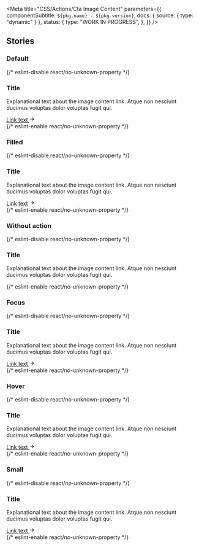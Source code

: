 

<Meta
  title="CSS/Actions/Cta Image Content"
  parameters={{
    componentSubtitle: `${pkg.name} - ${pkg.version}`,
    docs: { source: { type: "dynamic" } },
    status: {
      type: "WORK IN PROGRESS",
    },
  }}
/>

<Description markdown={readme} />

## Stories

### Default

<Canvas>
  {/* eslint-disable react/no-unknown-property */}
  <Story name="Default">
    <div class="denhaag-cta-image-content">
      <img
        class="denhaag-cta-image-content__image"
        src="https://images.unsplash.com/photo-1569235186275-626cb53b83ce?w=650&h=350"
        alt=""
        loading="lazy"
      />
      <div class="denhaag-cta-image-content__content">
        <h3 class="utrecht-heading-2 denhaag-cta-image-content__title">Title</h3>
        <p class="utrecht-paragraph denhaag-cta-image-content__text">
          Explanational text about the image content link. Atque non nesciunt ducimus voluptas dolor voluptas fugit qui.
        </p>
        <a
          href="https://denhaag.nl"
          class="denhaag-button denhaag-button--large denhaag-button--end-icon denhaag-cta-image-content__button"
        >
          Link text
          <span class="denhaag-button__icon">
            <svg
              aria-hidden="true"
              class="denhaag-icon"
              focusable="false"
              height="1em"
              viewBox="0 0 24 24"
              width="1em"
              xmlns="http://www.w3.org/2000/svg"
            >
              <path d="M12.293 5.293a1 1 0 011.414 0l6 6a1 1 0 010 1.414l-6 6a1 1 0 01-1.414-1.414L16.586 13H5a1 1 0 110-2h11.586l-4.293-4.293a1 1 0 010-1.414z" />
            </svg>
          </span>
        </a>
      </div>
    </div>
  </Story>
  {/* eslint-enable react/no-unknown-property */}
</Canvas>

### Filled

<Canvas>
  {/* eslint-disable react/no-unknown-property */}
  <Story name="Filled">
    <div class="denhaag-cta-image-content denhaag-cta-image-content--filled">
      <img
        class="denhaag-cta-image-content__image"
        src="https://images.unsplash.com/photo-1569235186275-626cb53b83ce"
        alt=""
        loading="lazy"
      />
      <div class="denhaag-cta-image-content__content">
        <h3 class="utrecht-heading-2 denhaag-cta-image-content__title">Title</h3>
        <p class="utrecht-paragraph denhaag-cta-image-content__text">
          Explanational text about the image content link. Atque non nesciunt ducimus voluptas dolor voluptas fugit qui.
        </p>
        <a
          href="https://denhaag.nl"
          class="denhaag-button denhaag-button--large denhaag-button--end-icon denhaag-cta-image-content__button"
        >
          Link text
          <span class="denhaag-button__icon">
            <svg
              aria-hidden="true"
              class="denhaag-icon"
              focusable="false"
              height="1em"
              viewBox="0 0 24 24"
              width="1em"
              xmlns="http://www.w3.org/2000/svg"
            >
              <path d="M12.293 5.293a1 1 0 011.414 0l6 6a1 1 0 010 1.414l-6 6a1 1 0 01-1.414-1.414L16.586 13H5a1 1 0 110-2h11.586l-4.293-4.293a1 1 0 010-1.414z" />
            </svg>
          </span>
        </a>
      </div>
    </div>
  </Story>
  {/* eslint-enable react/no-unknown-property */}
</Canvas>

### Without action

<Canvas>
  {/* eslint-disable react/no-unknown-property */}
  <Story name="Without action">
    <div class="denhaag-cta-image-content">
      <img
        class="denhaag-cta-image-content__image"
        src="https://images.unsplash.com/photo-1569235186275-626cb53b83ce?w=650&h=350"
        alt=""
        loading="lazy"
      />
      <div class="denhaag-cta-image-content__content">
        <h3 class="utrecht-heading-2 denhaag-cta-image-content__title">Title</h3>
        <p class="utrecht-paragraph denhaag-cta-image-content__text">
          Explanational text about the image content link. Atque non nesciunt ducimus voluptas dolor voluptas fugit qui.
        </p>
      </div>
    </div>
  </Story>
  {/* eslint-enable react/no-unknown-property */}
</Canvas>

### Focus

<Canvas>
  {/* eslint-disable react/no-unknown-property */}
  <Story name="Focus">
    <div class="denhaag-cta-image-content denhaag-cta-image-content--focus">
      <img
        class="denhaag-cta-image-content__image"
        src="https://images.unsplash.com/photo-1569235186275-626cb53b83ce?w=650&h=350"
        alt=""
        loading="lazy"
      />
      <div class="denhaag-cta-image-content__content">
        <h3 class="utrecht-heading-2 denhaag-cta-image-content__title">Title</h3>
        <p class="utrecht-paragraph denhaag-cta-image-content__text">
          Explanational text about the image content link. Atque non nesciunt ducimus voluptas dolor voluptas fugit qui.
        </p>
        <a
          href="https://denhaag.nl"
          class="denhaag-button denhaag-button--large denhaag-button--end-icon denhaag-cta-image-content__button"
        >
          Link text
          <span class="denhaag-button__icon">
            <svg
              aria-hidden="true"
              class="denhaag-icon"
              focusable="false"
              height="1em"
              viewBox="0 0 24 24"
              width="1em"
              xmlns="http://www.w3.org/2000/svg"
            >
              <path d="M12.293 5.293a1 1 0 011.414 0l6 6a1 1 0 010 1.414l-6 6a1 1 0 01-1.414-1.414L16.586 13H5a1 1 0 110-2h11.586l-4.293-4.293a1 1 0 010-1.414z" />
            </svg>
          </span>
        </a>
      </div>
    </div>
  </Story>
  {/* eslint-enable react/no-unknown-property */}
</Canvas>

### Hover

<Canvas>
  {/* eslint-disable react/no-unknown-property */}
  <Story name="Hover">
    <div class="denhaag-cta-image-content denhaag-cta-image-content--hover">
      <img
        class="denhaag-cta-image-content__image"
        src="https://images.unsplash.com/photo-1569235186275-626cb53b83ce?w=650&h=350"
        alt=""
        loading="lazy"
      />
      <div class="denhaag-cta-image-content__content">
        <h3 class="utrecht-heading-2 denhaag-cta-image-content__title">Title</h3>
        <p class="utrecht-paragraph denhaag-cta-image-content__text">
          Explanational text about the image content link. Atque non nesciunt ducimus voluptas dolor voluptas fugit qui.
        </p>
        <a
          href="https://denhaag.nl"
          class="denhaag-button denhaag-button--large denhaag-button--end-icon denhaag-cta-image-content__button"
        >
          Link text
          <span class="denhaag-button__icon">
            <svg
              aria-hidden="true"
              class="denhaag-icon"
              focusable="false"
              height="1em"
              viewBox="0 0 24 24"
              width="1em"
              xmlns="http://www.w3.org/2000/svg"
            >
              <path d="M12.293 5.293a1 1 0 011.414 0l6 6a1 1 0 010 1.414l-6 6a1 1 0 01-1.414-1.414L16.586 13H5a1 1 0 110-2h11.586l-4.293-4.293a1 1 0 010-1.414z" />
            </svg>
          </span>
        </a>
      </div>
    </div>
  </Story>
  {/* eslint-enable react/no-unknown-property */}
</Canvas>

### Small

<Canvas>
  {/* eslint-disable react/no-unknown-property */}
  <Story name="Small">
    <div class="denhaag-cta-image-content">
      <img
        class="denhaag-cta-image-content__image"
        src="https://images.unsplash.com/photo-1569235186275-626cb53b83ce?w=650&h=350"
        alt=""
        loading="lazy"
      />
      <div class="denhaag-cta-image-content__content">
        <h3 class="utrecht-heading-2 denhaag-cta-image-content__title denhaag-cta-image-content__title--small">
          Title
        </h3>
        <p class="utrecht-paragraph denhaag-cta-image-content__text denhaag-cta-image-content__text--small">
          Explanational text about the image content link. Atque non nesciunt ducimus voluptas dolor voluptas fugit qui.
        </p>
        <a
          href="https://denhaag.nl"
          class="denhaag-button denhaag-button--large denhaag-button--end-icon denhaag-cta-image-content__button"
        >
          Link text
          <span class="denhaag-button__icon">
            <svg
              aria-hidden="true"
              class="denhaag-icon"
              focusable="false"
              height="1em"
              viewBox="0 0 24 24"
              width="1em"
              xmlns="http://www.w3.org/2000/svg"
            >
              <path d="M12.293 5.293a1 1 0 011.414 0l6 6a1 1 0 010 1.414l-6 6a1 1 0 01-1.414-1.414L16.586 13H5a1 1 0 110-2h11.586l-4.293-4.293a1 1 0 010-1.414z" />
            </svg>
          </span>
        </a>
      </div>
    </div>
  </Story>
  {/* eslint-enable react/no-unknown-property */}
</Canvas>
